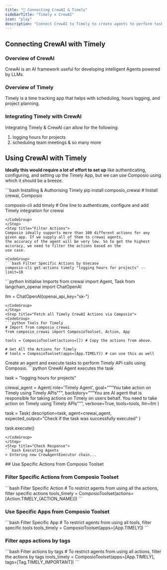 ```yaml
---
title: "🚀 Connecting CrewAI & Timely"
sidebarTitle: "Timely x CrewAI"
icon: "play"
description: "Connect CrewAI to Timely to create agents to perform tasks using natural language"
---
```


## Connecting CrewAI with Timely

### Overview of CrewAI

CrewAI is an AI framework useful for developing intelligent Agents powered by LLMs.

### Overview of Timely

Timely is a time tracking app that helps with scheduling, hours logging, and project planning.

### Integrating Timely with CrewAI

Integrating Timely & CrewAI can allow for the following:

1. logging hours for projects
2. scheduling team meetings
& so many more

## Using CrewAI with Timely

<Steps>
<Step title="Setting Up the Environment">

**Ideally this would require a lot of effort to set up** like authenticating, configuring, and setting up the Timely App, but we can use Composio using which it should be a breeze.

<CodeGroup>
```bash Installing & Authorising Timely
pip install composio_crewai # Install crewai, Composio 

composio-cli add timely # One line to authenticate, configure and add Timely integration for crewai
```
</CodeGroup>
</Step>
<Step title="Filter Actions">
Composio ideally supports more than 100 different actions for any given app. If we supply all of them to crewai agents, 
the accuracy of the agent will be very low. So to get the highest accuracy, we need to filter the actions based on the 
use case.

<CodeGroup>
```bash Filter Specific Actions by Usecase
composio-cli get-actions timely "logging hours for projects" --limit=10
```
</CodeGroup>

</Step>
<Step title="Import Base Packages">

<CodeGroup>
```python Initialise Imports
from crewai import Agent, Task
from langchain_openai import ChatOpenAI

llm = ChatOpenAI(openai_api_key="sk-<OPENAI KEY>")
```
</CodeGroup>
</Step>
<Step title="Fetch all Timely CrewAI Actions via Composio">
<CodeGroup>
```python Tools For Timely
# Import from composio_crewai
from composio_crewai import ComposioToolset, Action, App

tools = ComposioToolset(actions=[]) # Copy the actions from above. 

# Get All the Actions for Timely
# tools = ComposioToolset(apps=[App.TIMELY]) # can use this as well
```
</CodeGroup>
</Step>
<Step title="Execute the Agent">
Create an agent and execute tasks to perform Timely API calls using Composio. 
<CodeGroup>
```python CrewAI Agent executes the task

task = "logging hours for projects"

crewai_agent = Agent(
    role='Timely Agent',
    goal="""You take action on Timely using Timely APIs""",
    backstory="""You are AI agent that is responsible for taking actions on Timely on users behalf. You need to take action on Timely using Timely APIs""",
    verbose=True,
    tools=tools,
    llm=llm
)

task = Task(
    description=task,
    agent=crewai_agent,
    expected_output="Check if the task was successfully executed"
)

task.execute()
```
</CodeGroup>
</Step>
<Step title="Check Response">
```bash Executing Agents
> Entering new CrewAgentExecutor chain...
```
</Step>
</Steps>
## Use Specific Actions from Composio Toolset

### Filter Specific Actions from Composio Toolset

<CodeGroup>
```bash Filter Specific Action
# To restrict agents from using all the actions, filter specific actions
tools_timely = ComposioToolset(actions=[Action.TIMELY_{ACTION_NAME}])
```
</CodeGroup>

### Use Specific Apps from Composio Toolset
<CodeGroup>
```bash Filter Specific App
# To restrict agents from using all tools, filter specific tools
tools_timely = ComposioToolset(apps=[App.TIMELY])
```
</CodeGroup>

### Filter apps actions by tags 
<CodeGroup>
```bash Filter actions by tags
# To restrict agents from using all actions, filter the actions by tags
tools_timely = ComposioToolset(apps=[App.TIMELY], tags=[Tag.TIMELY_IMPORTANT])
```
</CodeGroup>